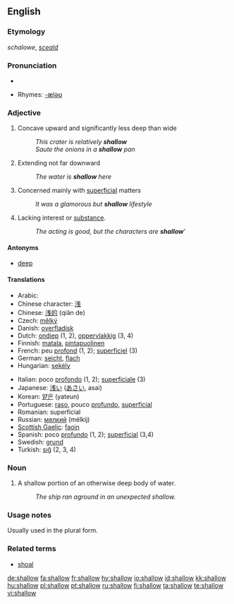 ==English==
{{wikipedia}}

===Etymology===
''schalowe'', {{OE.}} ''[[sceald]]''

===Pronunciation===
* {{audio|en-us-shallow.ogg|Audio (US)}}

* Rhymes: [[Rhymes:English:-æləʊ|-æləʊ]]

===Adjective===
{{en-adj|er}}

# Concave upward and significantly less deep than wide
#: ''This crater is relatively '''shallow'''''
#: ''Saute the onions in a '''shallow''' pan''
# Extending not far downward
#: ''The water is '''shallow''' here''
# Concerned mainly with [[superficial]] matters
#: ''It was a glamorous but '''shallow''' lifestyle''
# Lacking interest or [[substance]].
#: ''The acting is good, but the characters are '''shallow''''''

====Antonyms====
* [[deep]]

====Translations====
{{top}}
* Arabic: {{ARchar|[[ضحل]]}} {{IPAchar|(ɖáħel)}}
* Chinese character: [[浅]]
* Chinese: [[浅的]] (qiǎn de)
* Czech: [[mělký]] {{m}}
* Danish: [[overfladisk]]
* Dutch: [[ondiep]] (1, 2), [[oppervlakkig]] (3, 4)
* Finnish: [[matala]], [[pintapuolinen]]
* French: peu [[profond]] (1, 2); [[superficiel]] (3)
* German: [[seicht]], [[flach]]
* Hungarian: [[sekély]]
{{mid}}
* Italian: poco [[profondo]] (1, 2); [[superficiale]] (3)
* Japanese: [[浅い]] ([[あさい]], asai)
* Korean: [[얕은]] (yateun)
* Portuguese: [[raso]], pouco [[profundo]], [[superficial]]
* Romanian: superficial
* Russian: [[мелкий]] (mélkij)
* [[Scottish Gaelic]]: [[faoin]]
* Spanish: poco [[profundo]] (1, 2); [[superficial]] (3,4)
* Swedish: [[grund]]
* Turkish: [[sığ]] (2, 3, 4)
{{bottom}}

===Noun===
{{en-noun}}

# A shallow portion of an otherwise deep body of water.
#: ''The ship ran aground in an unexpected shallow.''

===Usage notes===
Usually used in the plural form.

===Related terms===
* [[shoal]]

[[de:shallow]]
[[fa:shallow]]
[[fr:shallow]]
[[hy:shallow]]
[[io:shallow]]
[[id:shallow]]
[[kk:shallow]]
[[hu:shallow]]
[[pl:shallow]]
[[pt:shallow]]
[[ru:shallow]]
[[fi:shallow]]
[[ta:shallow]]
[[te:shallow]]
[[vi:shallow]]